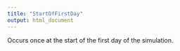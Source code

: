 ```yaml
---
title: "StartOfFirstDay"
output: html_document
---
```



Occurs once at the start of the first day of the simulation.
